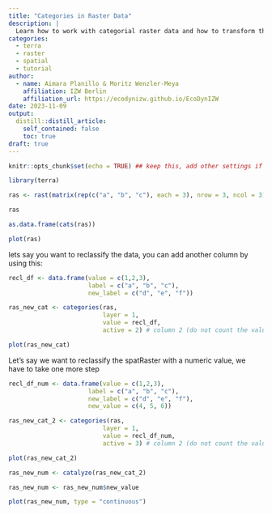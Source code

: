 ```yaml
---
title: "Categories in Raster Data"
description: |
  Learn how to work with categorial raster data and how to transform the rastervalues into a numerical values.   
categories:
  - terra
  - raster
  - spatial
  - tutorial
author:
  - name: Aimara Planillo & Moritz Wenzler-Meya
    affiliation: IZW Berlin
    affiliation_url: https://ecodynizw.github.io/EcoDynIZW
date: 2023-11-09
output:
  distill::distill_article:
    self_contained: false
    toc: true
draft: true
---
```


```r
knitr::opts_chunk$set(echo = TRUE) ## keep this, add other settings if needed
```



```r
library(terra)
```



```r
ras <- rast(matrix(rep(c("a", "b", "c"), each = 3), nrow = 3, ncol = 3))

ras

as.data.frame(cats(ras))

plot(ras)
```

lets say you want to reclassify the data, you can add another column by using this:

```r
recl_df <- data.frame(value = c(1,2,3),
                      label = c("a", "b", "c"),
                      new_label = c("d", "e", "f"))

ras_new_cat <- categories(ras, 
                          layer = 1, 
                          value = recl_df, 
                          active = 2) # column 2 (do not count the value column! It has to be numeric)

plot(ras_new_cat)
```

Let's say we want to reclassify the spatRaster with a numeric value, we have to take one more step 

```r
recl_df_num <- data.frame(value = c(1,2,3),
                      label = c("a", "b", "c"),
                      new_label = c("d", "e", "f"),
                      new_value = c(4, 5, 6))

ras_new_cat_2 <- categories(ras, 
                          layer = 1, 
                          value = recl_df_num, 
                          active = 3) # column 2 (do not count the value column! It has to be numeric)

plot(ras_new_cat_2)

ras_new_num <- catalyze(ras_new_cat_2)

ras_new_num <- ras_new_num$new_value

plot(ras_new_num, type = "continuous")
```

